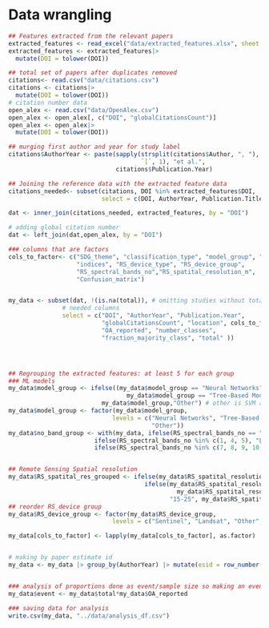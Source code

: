 # Data wrangling 

```r
## Features extracted from the relevant papers
extracted_features <- read_excel("data/extracted_features.xlsx", sheet = "Include",  na = "NA")
extracted_features <- extracted_features|>
  mutate(DOI = tolower(DOI)) 

## total set of papers after duplicates removed
citations<- read.csv("data/citations.csv")
citations <- citations|>
  mutate(DOI = tolower(DOI))
# citation number data
open_alex <- read.csv("data/OpenAlex.csv")
open_alex <- open_alex[, c("DOI", "globalCitationsCount")]
open_alex <- open_alex|>
  mutate(DOI = tolower(DOI)) 

## murging first author and year for study label
citations$AuthorYear <- paste(sapply(strsplit(citations$Author, ", "), 
                                     `[`, 1), "et al.", 
                              citations$Publication.Year)

## Joining the reference data with the extracted feature data
citations_needed<- subset(citations, DOI %in% extracted_features$DOI, 
                          select = c(DOI, AuthorYear, Publication.Title, Publication.Year))

dat <- inner_join(citations_needed, extracted_features, by = "DOI")

# adding global citation number 
dat <- left_join(dat,open_alex, by = "DOI")

### columns that are factors 
cols_to_factor<- c("SDG_theme", "classification_type", "model_group", "ancillary", 
                   "indices", "RS_device_type", "RS_device_group",  
                   "RS_spectral_bands_no","RS_spatital_resolution_m",  
                   "Confusion_matrix")


my_data <- subset(dat, !(is.na(total)), # omitting studies without totals 
               # needed columns 
               select = c("DOI", "AuthorYear", "Publication.Year", 
                          "globalCitationsCount", "location", cols_to_factor,
                          "OA_reported", "number_classes", 
                          "fraction_majority_class", "total" ))




## Regrouping the extracted features: at least 5 for each group  
### ML models
my_data$model_group <- ifelse((my_data$model_group == "Neural Networks" | 
                                 my_data$model_group == "Tree-Based Models"), 
                          my_data$model_group,"Other") # other is SVM and KNN 
my_data$model_group <- factor(my_data$model_group, 
                             levels = c("Neural Networks", "Tree-Based Models",
                                        "Other"))
my_data$no_band_group <- with(my_data, ifelse(RS_spectral_bands_no == "Not Reported", "Not Reported",
                        ifelse(RS_spectral_bands_no %in% c(1, 4, 5), "Low",
                        ifelse(RS_spectral_bands_no %in% c(7, 8, 9, 10, 11, 13, 14), "Mid", NA))))


## Remote Sensing Spatial resolution
my_data$RS_spatital_res_grouped <- ifelse(my_data$RS_spatital_resolution_m<1, ">1", 
                                      ifelse(my_data$RS_spatital_resolution_m>10 &
                                               my_data$RS_spatital_resolution_m<30,
                                             "15-25", my_data$RS_spatital_resolution_m))
## reorder RS_device group
my_data$RS_device_group <- factor(my_data$RS_device_group, 
                             levels = c("Sentinel", "Landsat", "Other", "Not Reported"))

my_data[cols_to_factor] <- lapply(my_data[cols_to_factor], as.factor)


# making by paper estimate id 
my_data <- my_data |> group_by(AuthorYear) |> mutate(esid = row_number())


### analysis of proportions done as event/sample size so making an event variable
my_data$event <- my_data$total*my_data$OA_reported

### saving data for analysis 
write.csv(my_data, "../data/analysis_df.csv")
```
